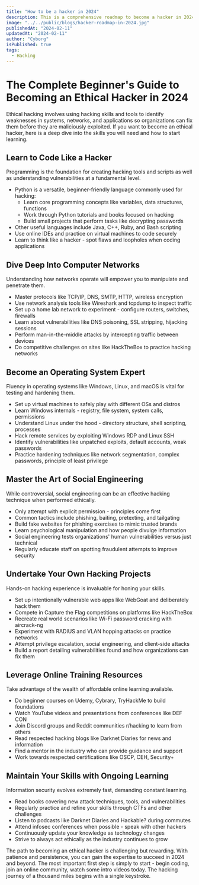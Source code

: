 ```yaml
---
title: "How to be a hacker in 2024"
description: This is a comprehensive roadmap to become a hacker in 2024
image: "../../public/blogs/hacker-roadmap-in-2024.jpg"
publishedAt: "2024-02-11"
updatedAt: "2024-02-11"
author: "Cyborg"
isPublished: true
tags:
  - Hacking
---
```


# The Complete Beginner's Guide to Becoming an Ethical Hacker in 2024

Ethical hacking involves using hacking skills and tools to identify weaknesses in systems, networks, and applications so organizations can fix them before they are maliciously exploited. If you want to become an ethical hacker, here is a deep dive into the skills you will need and how to start learning.

## Learn to Code Like a Hacker

Programming is the foundation for creating hacking tools and scripts as well as understanding vulnerabilities at a fundamental level.

- Python is a versatile, beginner-friendly language commonly used for hacking:
  - Learn core programming concepts like variables, data structures, functions
  - Work through Python tutorials and books focused on hacking
  - Build small projects that perform tasks like decrypting passwords
- Other useful languages include Java, C++, Ruby, and Bash scripting
- Use online IDEs and practice on virtual machines to code securely
- Learn to think like a hacker - spot flaws and loopholes when coding applications

## Dive Deep Into Computer Networks

Understanding how networks operate will empower you to manipulate and penetrate them.

- Master protocols like TCP/IP, DNS, SMTP, HTTP, wireless encryption
- Use network analysis tools like Wireshark and tcpdump to inspect traffic
- Set up a home lab network to experiment - configure routers, switches, firewalls
- Learn about vulnerabilities like DNS poisoning, SSL stripping, hijacking sessions
- Perform man-in-the-middle attacks by intercepting traffic between devices
- Do competitive challenges on sites like HackTheBox to practice hacking networks

## Become an Operating System Expert

Fluency in operating systems like Windows, Linux, and macOS is vital for testing and hardening them.

- Set up virtual machines to safely play with different OSs and distros
- Learn Windows internals - registry, file system, system calls, permissions
- Understand Linux under the hood - directory structure, shell scripting, processes
- Hack remote services by exploiting Windows RDP and Linux SSH
- Identify vulnerabilities like unpatched exploits, default accounts, weak passwords
- Practice hardening techniques like network segmentation, complex passwords, principle of least privilege

## Master the Art of Social Engineering

While controversial, social engineering can be an effective hacking technique when performed ethically.

- Only attempt with explicit permission - principles come first
- Common tactics include phishing, baiting, pretexting, and tailgating
- Build fake websites for phishing exercises to mimic trusted brands
- Learn psychological manipulation and how people divulge information
- Social engineering tests organizations' human vulnerabilities versus just technical
- Regularly educate staff on spotting fraudulent attempts to improve security

## Undertake Your Own Hacking Projects

Hands-on hacking experience is invaluable for honing your skills.

- Set up intentionally vulnerable web apps like WebGoat and deliberately hack them
- Compete in Capture the Flag competitions on platforms like HackTheBox
- Recreate real world scenarios like Wi-Fi password cracking with aircrack-ng
- Experiment with RADIUS and VLAN hopping attacks on practice networks
- Attempt privilege escalation, social engineering, and client-side attacks
- Build a report detailing vulnerabilities found and how organizations can fix them

## Leverage Online Training Resources

Take advantage of the wealth of affordable online learning available.

- Do beginner courses on Udemy, Cybrary, TryHackMe to build foundations
- Watch YouTube videos and presentations from conferences like DEF CON
- Join Discord groups and Reddit communities r/hacking to learn from others
- Read respected hacking blogs like Darknet Diaries for news and information
- Find a mentor in the industry who can provide guidance and support
- Work towards respected certifications like OSCP, CEH, Security+

## Maintain Your Skills with Ongoing Learning

Information security evolves extremely fast, demanding constant learning.

- Read books covering new attack techniques, tools, and vulnerabilities
- Regularly practice and refine your skills through CTFs and other challenges
- Listen to podcasts like Darknet Diaries and Hackable? during commutes
- Attend infosec conferences when possible - speak with other hackers
- Continuously update your knowledge as technology changes
- Strive to always act ethically as the industry continues to grow

The path to becoming an ethical hacker is challenging but rewarding. With patience and persistence, you can gain the expertise to succeed in 2024 and beyond. The most important first step is simply to start - begin coding, join an online community, watch some intro videos today. The hacking journey of a thousand miles begins with a single keystroke.
